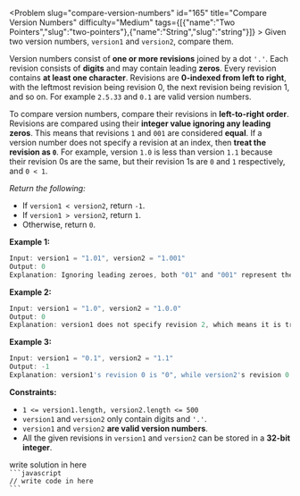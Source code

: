 
<Problem slug="compare-version-numbers" id="165" title="Compare Version Numbers" difficulty="Medium" tags={[{"name":"Two Pointers","slug":"two-pointers"},{"name":"String","slug":"string"}]} >
    Given two version numbers, `version1` and `version2`, compare them.

Version numbers consist of **one or more revisions** joined by a dot `'.'`. Each revision consists of **digits** and may contain leading **zeros**. Every revision contains **at least one character**. Revisions are **0-indexed from left to right**, with the leftmost revision being revision 0, the next revision being revision 1, and so on. For example `2.5.33` and `0.1` are valid version numbers.

To compare version numbers, compare their revisions in **left-to-right order**. Revisions are compared using their **integer value ignoring any leading zeros**. This means that revisions `1` and `001` are considered **equal**. If a version number does not specify a revision at an index, then **treat the revision as `0`**. For example, version `1.0` is less than version `1.1` because their revision 0s are the same, but their revision 1s are `0` and `1` respectively, and `0 < 1`.

_Return the following:_

*   If `version1 < version2`, return `-1`.
*   If `version1 > version2`, return `1`.
*   Otherwise, return `0`.

**Example 1:**

```javascript 
Input: version1 = "1.01", version2 = "1.001"
Output: 0
Explanation: Ignoring leading zeroes, both "01" and "001" represent the same integer "1".

```

**Example 2:**

```javascript 
Input: version1 = "1.0", version2 = "1.0.0"
Output: 0
Explanation: version1 does not specify revision 2, which means it is treated as "0".

```

**Example 3:**

```javascript 
Input: version1 = "0.1", version2 = "1.1"
Output: -1
Explanation: version1's revision 0 is "0", while version2's revision 0 is "1". 0 < 1, so version1 < version2.

```

**Constraints:**

*   `1 <= version1.length, version2.length <= 500`
*   `version1` and `version2` only contain digits and `'.'`.
*   `version1` and `version2` **are valid version numbers**.
*   All the given revisions in `version1` and `version2` can be stored in a **32-bit integer**.
</Problem >

<Solution>
write solution in here
</Solution>

<Code>
```javascript
// write code in here
```
</Code>

<Similar data={[]} />
